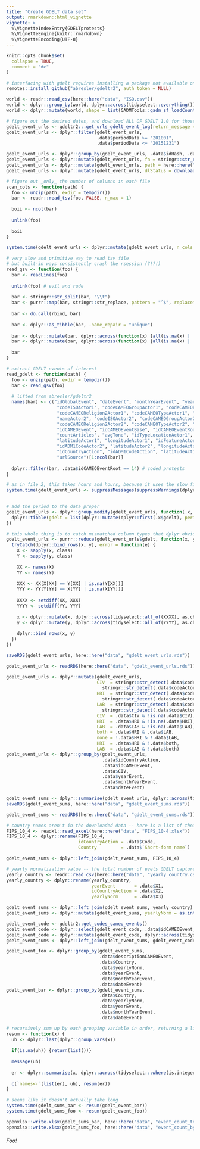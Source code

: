 ```yaml
---
title: "Create GDELT data set"
output: rmarkdown::html_vignette
vignette: >
  %\VignetteIndexEntry{GDELTprotests}
  %\VignetteEngine{knitr::rmarkdown}
  %\VignetteEncoding{UTF-8}
---
```


```r
knitr::opts_chunk$set(
  collapse = TRUE,
  comment = "#>"
)

# interfacing with gdelt requires installing a package not available on CRAN
remotes::install_github("abresler/gdeltr2", auth_token = NULL)
```

```r
world <- readr::read_csv(here::here("data", "ISO.csv"))
world <- dplyr::group_by(world, dplyr::across(tidyselect::everything()))
world <- dplyr::mutate(world, shape = list(GADMTools::gadm_sf_loadCountries(.data$ISO, 0, here::here("data", "gadm/"))))
```
```r
# figure out the desired dates, and download ALL OF GDELT 1.0 for those dates
gdelt_event_urls <- gdeltr2:::get_urls_gdelt_event_log(return_message = FALSE)
gdelt_event_urls <- dplyr::filter(gdelt_event_urls, 
                                  .data$periodData >= "201001",
                                  .data$periodData <= "20151231")

gdelt_event_urls <- dplyr::group_by(gdelt_event_urls, .data$idHash, .data$periodData)
gdelt_event_urls <- dplyr::mutate(gdelt_event_urls, fn = stringr::str_remove(.data$urlData, "^.+/"))
gdelt_event_urls <- dplyr::mutate(gdelt_event_urls, path = here::here("data", "gdelt", .data$fn))
gdelt_event_urls <- dplyr::mutate(gdelt_event_urls, dlStatus = download.file(.data$urlData, .data$path)) # uncomment to download
```
```r
# figure out _only_ the number of columns in each file
scan_cols <- function(path) {
  foo <- unzip(path, exdir = tempdir())
  bar <- readr::read_tsv(foo, FALSE, n_max = 1)
  
  boii <- ncol(bar)
  
  unlink(foo)
  
  boii
}

system.time(gdelt_event_urls <- dplyr::mutate(gdelt_event_urls, n_cols = scan_cols(.data$path)))
```
```r
# very slow and primitive way to read tsv file
# but built-in ways consistently crash the rsession (?!?!)
read_gsv <- function(foo) {
  bar <- readLines(foo)
  
  unlink(foo) # evil and rude
  
  bar <- stringr::str_split(bar, "\\t")
  bar <- purrr::map(bar, stringr::str_replace, pattern = "^$", replacement = NA_character_)
  
  bar <- do.call(rbind, bar)
  
  bar <- dplyr::as_tibble(bar, .name_repair = "unique")
  
  bar <- dplyr::mutate(bar, dplyr::across(function(x) {all(is.na(x) | !is.na(as.numeric(x)))},                  as.numeric))
  bar <- dplyr::mutate(bar, dplyr::across(function(x) {all(is.na(x) | !is.na(as.logical(x))) & !is.numeric(x)}, as.logical))
  
  bar
}

# extract GDELT events of interest
read_gdelt <- function(path) {
  foo <- unzip(path, exdir = tempdir())
  bar <- read_gsv(foo)
  
  # lifted from abresler/gdeltr2
  names(bar) <- c("idGlobalEvent", "dateEvent", "monthYearEvent", "yearEvent", "dateFraction", "codeActor1", "nameActor1",
                   "codeISOActor1", "codeCAMEOGroupActor1", "codeCAMEOEthnicityActor1", "codeCAMEOReligionActor1",
                   "codeCAMEOReligion2Actor1", "codeCAMEOTypeActor1", "codeCAMEOType2Actor1", "codeCAMEOType3Actor1", "codeActor2",
                   "nameActor2", "codeISOActor2", "codeCAMEOGroupActor2", "codeCAMEOEthnicityActor2", "codeCAMEOReligionActor2",
                   "codeCAMEOReligion2Actor2", "codeCAMEOTypeActor2", "codeCAMEOType2Actor2", "codeCAMEOType3Actor2", "isRootEvent",
                   "idCAMEOEvent", "idCAMEOEventBase", "idCAMEOEventRoot", "classQuad", "scoreGoldstein", "countMentions", "countSources",
                   "countArticles", "avgTone", "idTypeLocationActor1", "locationActor1", "idCountryActor1", "idADM1CodeActor1",
                   "latitudeActor1", "longitudeActor1", "idFeatureActor1", "idTypeLocationActor2", "locationActor2", "idCountryActor2",
                   "idADM1CodeActor2", "latitudeActor2", "longitudeActor2", "idFeatureActor2", "idTypeLocationAction", "locationAction",
                   "idCountryAction", "idADM1CodeAction", "latitudeAction", "longitudeAction", "idFeatureAction", "dateAdded", 
                   "urlSource")[1:ncol(bar)]
  
  dplyr::filter(bar, .data$idCAMEOEventRoot == 14) # coded protests
}
```
```r
# as in file 2, this takes hours and hours, because it uses the slow file reader defined above
system.time(gdelt_event_urls <- suppressMessages(suppressWarnings(dplyr::mutate(gdelt_event_urls, 
                                                                                gdelt = list(read_gdelt(.data$path))))))
```
```r
# add the period to the data proper
gdelt_event_urls <- dplyr::group_modify(gdelt_event_urls, function(.x, .y) {
  dplyr::tibble(gdelt = list(dplyr::mutate(dplyr::first(.x$gdelt), periodData = dplyr::first(.y$periodData))))
})

# this whole thing is to catch mismatched column types that dplyr obviously ought to just convert to character on its own
gdelt_event_urls <- purrr::reduce(gdelt_event_urls$gdelt, function(x, y) {
  tryCatch(dplyr::bind_rows(x, y), error = function(e) {
    X <- sapply(x, class)
    Y <- sapply(y, class)
    
    XX <- names(X)
    YY <- names(Y)
    
    XXX <- XX[X[XX] == Y[XX] | is.na(Y[XX])]
    YYY <- YY[Y[YY] == X[YY] | is.na(X[YY])]
    
    XXXX <- setdiff(XX, XXX)
    YYYY <- setdiff(YY, YYY)
    
    x <- dplyr::mutate(x, dplyr::across(tidyselect::all_of(XXXX), as.character))
    y <- dplyr::mutate(y, dplyr::across(tidyselect::all_of(YYYY), as.character))
    
    dplyr::bind_rows(x, y)
  })
})

saveRDS(gdelt_event_urls, here::here("data", "gdelt_event_urls.rds"))
```
```r
gdelt_event_urls <- readRDS(here::here("data", "gdelt_event_urls.rds"))

gdelt_event_urls <- dplyr::mutate(gdelt_event_urls,
                                  CIV  = stringr::str_detect(.data$codeActor1, "CIV") |
                                    stringr::str_detect(.data$codeActor2, "CIV"), # coded civilian (unimportant)
                                  HRI  = stringr::str_detect(.data$codeActor1, "HRI") |
                                    stringr::str_detect(.data$codeActor2, "HRI"), # coded human rights
                                  LAB  = stringr::str_detect(.data$codeActor1, "LAB") | 
                                    stringr::str_detect(.data$codeActor2, "LAB"), # coded labor
                                  CIV  = .data$CIV & !is.na(.data$CIV),
                                  HRI  = .data$HRI & !is.na(.data$HRI),
                                  LAB  = .data$LAB & !is.na(.data$LAB),
                                  both = .data$HRI & .data$LAB,
                                  none = !.data$HRI & !.data$LAB,
                                  HRI  = .data$HRI & !.data$both,
                                  LAB  = .data$LAB & !.data$both)
gdelt_event_urls <- dplyr::group_by(gdelt_event_urls,
                                    .data$idCountryAction, 
                                    .data$idCAMEOEvent,
                                    .data$CIV,
                                    .data$yearEvent,
                                    .data$monthYearEvent, 
                                    .data$dateEvent)

gdelt_event_sums <- dplyr::summarise(gdelt_event_urls, dplyr::across(tidyselect::all_of(c("HRI", "LAB", "both", "none")), sum))
saveRDS(gdelt_event_sums, here::here("data", "gdelt_event_sums.rds"))
```
```r
gdelt_event_sums <- readRDS(here::here("data", "gdelt_event_sums.rds"))

# country names aren't in the downloaded data -- here is a list of them
FIPS_10_4 <- readxl::read_excel(here::here("data", "FIPS_10-4.xlsx"))
FIPS_10_4 <- dplyr::rename(FIPS_10_4,
                           idCountryAction = .data$Code,
                           Country         = .data$`Short-form name`)

gdelt_event_sums <- dplyr::left_join(gdelt_event_sums, FIPS_10_4)

# yearly normalization value -- the total number of evets GDELT captured by country-year
yearly_country <- readr::read_csv(here::here("data", "yearly_country.csv"), FALSE)
yearly_country <- dplyr::rename(yearly_country,
                                yearEvent       = .data$X1,
                                idCountryAction = .data$X2,
                                yearlyNorm      = .data$X3)

gdelt_event_sums <- dplyr::left_join(gdelt_event_sums, yearly_country)
gdelt_event_sums <- dplyr::mutate(gdelt_event_sums, yearlyNorm = as.integer(.data$yearlyNorm))

gdelt_event_code <- gdeltr2::get_codes_cameo_events()
gdelt_event_code <- dplyr::select(gdelt_event_code, .data$idCAMEOEvent, .data$descriptionCAMEOEvent)
gdelt_event_code <- dplyr::mutate(gdelt_event_code, dplyr::across(tidyselect::everything(), as.character))
gdelt_event_sums <- dplyr::left_join(gdelt_event_sums, gdelt_event_code)

gdelt_event_foo <- dplyr::group_by(gdelt_event_sums,
                                   .data$descriptionCAMEOEvent,
                                   .data$Country,
                                   .data$yearlyNorm,
                                   .data$yearEvent,
                                   .data$monthYearEvent,
                                   .data$dateEvent)
gdelt_event_bar <- dplyr::group_by(gdelt_event_sums,
                                   .data$Country,
                                   .data$yearlyNorm,
                                   .data$yearEvent,
                                   .data$monthYearEvent,
                                   .data$dateEvent)

# recursively sum up by each grouping variable in order, returning a list of tibbles
resum <- function(x) {
  uh <- dplyr::last(dplyr::group_vars(x))
  
  if(is.na(uh)) {return(list())}
  
  message(uh)
  
  er <- dplyr::summarise(x, dplyr::across(tidyselect:::where(is.integer), sum))
  
  c(`names<-`(list(er), uh), resum(er))
}

# seems like it doesn't actually take long
system.time(gdelt_sums_bar <- resum(gdelt_event_bar))
system.time(gdelt_sums_foo <- resum(gdelt_event_foo))
```
```r
openxlsx::write.xlsx(gdelt_sums_bar, here::here("data", "event_count_total.xlsx"))
openxlsx::write.xlsx(gdelt_sums_foo, here::here("data", "event_count_by_type.xlsx"))
```

###### Foo!

